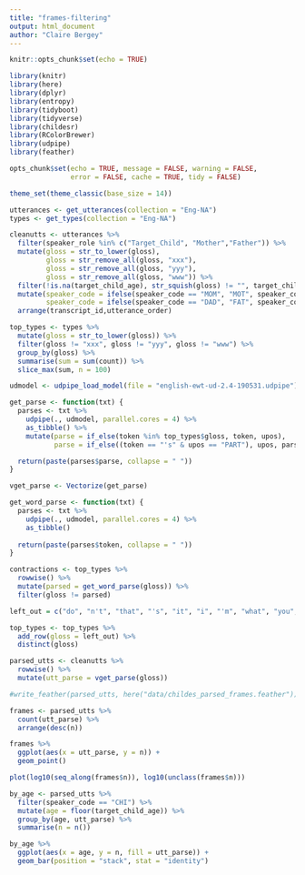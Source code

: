 ```yaml
---
title: "frames-filtering"
output: html_document
author: "Claire Bergey"
---
```


```r
knitr::opts_chunk$set(echo = TRUE)

library(knitr)
library(here)
library(dplyr)
library(entropy)
library(tidyboot)
library(tidyverse)
library(childesr)
library(RColorBrewer)
library(udpipe)
library(feather)

opts_chunk$set(echo = TRUE, message = FALSE, warning = FALSE, 
               error = FALSE, cache = TRUE, tidy = FALSE)

theme_set(theme_classic(base_size = 14))
```

```r
utterances <- get_utterances(collection = "Eng-NA")
types <- get_types(collection = "Eng-NA") 

cleanutts <- utterances %>%
  filter(speaker_role %in% c("Target_Child", "Mother","Father")) %>%
  mutate(gloss = str_to_lower(gloss),
         gloss = str_remove_all(gloss, "xxx"),
         gloss = str_remove_all(gloss, "yyy"),
         gloss = str_remove_all(gloss, "www")) %>%
  filter(!is.na(target_child_age), str_squish(gloss) != "", target_child_age <= 60) %>%
  mutate(speaker_code = ifelse(speaker_code == "MOM", "MOT", speaker_code),
         speaker_code = ifelse(speaker_code == "DAD", "FAT", speaker_code)) %>%
  arrange(transcript_id,utterance_order)

top_types <- types %>%
  mutate(gloss = str_to_lower(gloss)) %>%
  filter(gloss != "xxx", gloss != "yyy", gloss != "www") %>%
  group_by(gloss) %>%
  summarise(sum = sum(count)) %>%
  slice_max(sum, n = 100)
```

```r
udmodel <- udpipe_load_model(file = "english-ewt-ud-2.4-190531.udpipe")

get_parse <- function(txt) {
  parses <- txt %>%
    udpipe(., udmodel, parallel.cores = 4) %>%
    as_tibble() %>%
    mutate(parse = if_else(token %in% top_types$gloss, token, upos),
           parse = if_else((token == "'s" & upos == "PART"), upos, parse))

  return(paste(parses$parse, collapse = " "))
}

vget_parse <- Vectorize(get_parse)

get_word_parse <- function(txt) {
  parses <- txt %>%
    udpipe(., udmodel, parallel.cores = 4) %>%
    as_tibble()
  
  return(paste(parses$token, collapse = " "))
}

contractions <- top_types %>%
  rowwise() %>%
  mutate(parsed = get_word_parse(gloss)) %>%
  filter(gloss != parsed)

left_out = c("do", "n't", "that", "'s", "it", "i", "'m", "what", "you", "'re", "let", "he")

top_types <- top_types %>%
  add_row(gloss = left_out) %>%
  distinct(gloss)

```

```r
parsed_utts <- cleanutts %>%
  rowwise() %>%
  mutate(utt_parse = vget_parse(gloss))
```

```r
#write_feather(parsed_utts, here("data/childes_parsed_frames.feather"))
```

```r
frames <- parsed_utts %>%
  count(utt_parse) %>%
  arrange(desc(n))

frames %>%
  ggplot(aes(x = utt_parse, y = n)) +
  geom_point()

plot(log10(seq_along(frames$n)), log10(unclass(frames$n)))

```

```r
by_age <- parsed_utts %>%
  filter(speaker_code == "CHI") %>%
  mutate(age = floor(target_child_age)) %>%
  group_by(age, utt_parse) %>%
  summarise(n = n())

by_age %>%
  ggplot(aes(x = age, y = n, fill = utt_parse)) +
  geom_bar(position = "stack", stat = "identity")

```